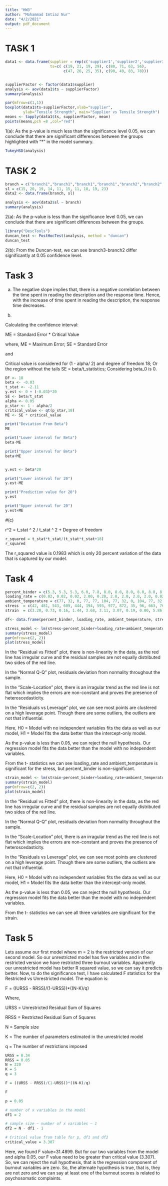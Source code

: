 ```yaml
---
title: "HW3"
author: "Mohammad Imtiaz Nur"
date: "4/2/2021"
output: pdf_document
---
```


# TASK 1


```r
data1 <- data.frame(supplier = rep(c('supplier1','supplier2','supplier3', 'supplier4'),each=4),
                    ts=c( c(19, 21, 19, 29), c(80, 71, 63, 56), 
                          c(47, 26, 25, 35), c(90, 49, 83, 78)))


supplierFactor <- factor(data1$supplier)
analysis <- aov(data1$ts ~ supplierFactor)
summary(analysis)

par(mfrow=c(1,1))
boxplot(data1$ts~supplierFactor,xlab="supplier",
        ylab="Tensile Strength", main="Supplier vs Tensile Strength")
means <- tapply(data1$ts, supplierFactor, mean)
points(means,pch =8 ,col="red")
```

1(a): As the p-value is much less than the significance level 0.05, we can conclude that there are significant differences between the groups highlighted with “*" in the model summary.

```r
TukeyHSD(analysis)
```


# TASK 2


```r
branch = c("branch1","branch1","branch1","branch1","branch2","branch2","branch2","branch3","branch3","branch3")
sl = c(15, 20, 19, 14, 11, 15, 11, 18, 19, 23)
data2 <- data.frame(branch, sl)

analysis <- aov(data2$sl ~ branch)
summary(analysis)
```


2(a): As the p-value is less than the significance level 0.05, we can conclude that there are significant differences between the groups.


```r
library("DescTools")
duncan_test <- PostHocTest(analysis, method = "duncan")
duncan_test
```

2(b): From the Duncan-test, we can see branch3-branch2 differ significantly at 0.05 confidence level.



# Task 3

(a) The negative slope implies that, there is a negative correlation between the time spent in reading the description and the response time. Hence, with the increase of time spent in reading the description, the response time decreases.


(b)

Calculating the confidence interval: 

ME = Standard Error * Critical Value


where,
ME = Maximum Error; SE = Standard Error


and 


Critical value is considered for (1 - alpha/ 2) and degree of freedom 18; Or the region without the tails
SE = beta/t_statistics; Considering beta_0 is 0. 

```r
DF <- 18
beta <- -0.03
t_stat <- -2.11
y.est <- 0 + (-0.03)*20 
SE <- beta/t_stat
alpha <- 0.05
p_star <- 1 - alpha/2
critical_value <- qt(p_star,18)
ME <- SE * critical_value

print("Deviation From Beta")
ME

print("Lower interval for Beta")
beta-ME

print("Upper interval for Beta")
beta+ME


y.est <- beta*20

print("Lower interval for 20")
y.est-ME

print("Prediction value for 20")
y.est

print("Upper interval for 20")
y.est+ME
```

#(c)

r^2 = t_stat ^ 2 / t_stat ^ 2 + Degree of freedom
```r
r_squared = t_stat*t_stat/(t_stat*t_stat+18)
r_squared
```

The r_squared value is 0.1983 which is only 20 percent variation of the data that is captured by our model.


# Task 4

```r
percent_binder = c(5.3, 5.3, 5.3, 6.0, 7.8, 8.0, 8.0, 8.0, 8.0, 8.0, 8.0, 8.0, 8.0, 10.0, 12.0, 12.0, 12.0, 12.0, 14.0)
loading_rate = c(0.02, 0.02, 0.02, 2.00, 0.20, 2.0, 2.0, 2.0, 2.0, 0.02, 0.02, 0.02, 0.02, 2.0, 0.02, 0.02, 0.02, 0.02, 0.02)
ambient_temperature = c(77, 32, 0, 77, 77, 104, 77, 32, 0, 104, 77, 32, 0, 77, 77, 32, 0, 104, 77)
stress  = c(42, 481, 543, 609, 444, 194, 593, 977, 872, 35, 96, 663, 702, 518, 40, 627, 683, 22, 35)
strain  = c(3.20, 0.73, 0.16, 1.44, 3.68, 3.11, 3.07, 0.19, 0.00, 5.86, 5.97, 0.29, 0.04, 2.72, 7.35, 1.17, 0.14, 15.00, 11.80)

df<- data.frame(percent_binder, loading_rate, ambient_temperature, stress, strain)

stress_model <- lm(stress~percent_binder+loading_rate+ambient_temperature, data = df)
summary(stress_model)
par(mfrow=c(2, 2))
plot(stress_model)
```


In the "Residual vs Fitted" plot, there is non-linearity in the data, as the red line has irregular curve and the residual samples are not equally distributed two sides of the red line.


In the "Normal Q-Q" plot, residuals deviation from normality throughout the sample.


In the "Scale-Location" plot, there is an irragular trend as the red line is not flat which implies the errors are non-constant and proves the presence of heteroscedasticity. 


In the "Residuals vs Leverage" plot, we can see most points are clustered on a high leverage point. Though there are some outliers, the outliers are not that influential. 

Here, H0 =  Model with no independent variables fits the data as well as our model,
H1 = Model fits the data better than the intercept-only model.

As the p-value is less than 0.05, we can reject the null hypothesis. Our regression model fits the data better than the model with no independent variables.

From the t- statistics we can see loading_rate and ambient_temperature is significant for the stress, but percent_binder is non-significant.


```r
strain_model <- lm(strain~percent_binder+loading_rate+ambient_temperature, data = df)
summary(strain_model)
par(mfrow=c(2, 2))
plot(strain_model)
```



In the "Residual vs Fitted" plot, there is non-linearity in the data, as the red line has irregular curve and the residual samples are not equally distributed two sides of the red line.


In the "Normal Q-Q" plot, residuals deviation from normality throughout the sample.


In the "Scale-Location" plot, there is an irragular trend as the red line is not flat which implies the errors are non-constant and proves the presence of heteroscedasticity. 


In the "Residuals vs Leverage" plot, we can see most points are clustered on a high leverage point. Though there are some outliers, the outliers are not that influential. 

Here, H0 =  Model with no independent variables fits the data as well as our model,
H1 = Model fits the data better than the intercept-only model.

As the p-value is less than 0.05, we can reject the null hypothesis. Our regression model fits the data better than the model with no independent variables.


From the t- statistics we can see all three variables are significant for the strain.


# Task 5

Lets assume our first model where m = 2 is the restricted version of our second model. So our unrestricted model has five variables and in the restricted version we have restricted three burnout variables. Apparently our unrestricted model has better R squared value, so we can say it predicts better. Now, to do the significance test, I have calculated F statistics for the Restricted vs Unrestricted model.  The equation is:
 
F =  ((URSS - RRSS)/(1-URSS))*((N-K)/q) 

Where,

URSS = Unrestricted Residual Sum of Squares

RRSS = Restricted Residual Sum of Squares 

N = Sample size

K = The number of parameters estimated in the unrestricted model

q = The number of restrictions imposed

```r

URSS = 0.34
RRSS = 0.05
N = 220
K = 5
q = 3

F = ((URSS - RRSS)/(1-URSS))*((N-K)/q)

F

p = 0.05

# number of x variables in the model
df1 = 2

# sample size – number of x variables – 1 
df2 = N - df1 - 1

# Critical value from table for p, df1 and df2
critical_value = 3.307
```

Here, we found F value=31.4899. But for our two variables from the model and alpha 0.05, our F value need to be greater than critical value (3.307). So, we can reject the null hypothesis, that is the regression component of burnout variables are zero. So, the alternate hypothesis is true, that is, they are not zero and we can say at least one of the burnout scores is related to psychosomatic complaints.
